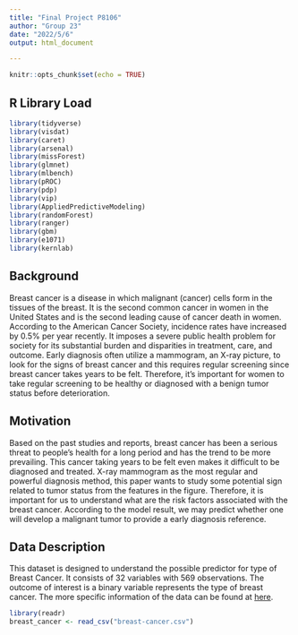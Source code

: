 ```yaml
---
title: "Final Project P8106"
author: "Group 23"
date: "2022/5/6"
output: html_document

---
```


```r
knitr::opts_chunk$set(echo = TRUE)
```

## R Library Load
```r
library(tidyverse)
library(visdat)
library(caret)
library(arsenal)
library(missForest)
library(glmnet)
library(mlbench)
library(pROC)
library(pdp)
library(vip)
library(AppliedPredictiveModeling)
library(randomForest)
library(ranger)
library(gbm)
library(e1071)
library(kernlab)
```

## Background
Breast cancer is a disease in which malignant (cancer) cells form in the tissues of the breast. It is the second common cancer in women in the United States and is the second leading cause of cancer death in women. According to the American Cancer Society, incidence rates have increased by 0.5% per year recently. It imposes a severe public health problem for society for its substantial burden and disparities in treatment, care, and outcome. Early diagnosis often utilize a mammogram, an X-ray picture, to look for the signs of breast cancer and this requires regular screening since breast cancer takes years to be felt. Therefore, it’s important for women to take regular screening to be healthy or diagnosed with a benign tumor status before deterioration. 

## Motivation
Based on the past studies and reports, breast cancer has been a serious threat to people’s health for a long period and has the trend to be more prevailing. This cancer taking years to be felt even makes it difficult to be diagnosed and treated. X-ray mammogram as the most regular and powerful diagnosis method, this paper wants to study some potential sign related to tumor status from the features in the figure. Therefore, it is important for us to understand what are the risk factors associated with the breast cancer. According to the model result, we may predict whether one will develop a malignant tumor to provide a early diagnosis reference.

## Data Description
This dataset is designed to understand the possible predictor for type of Breast Cancer. It consists of 32 variables with 569 observations. The outcome of interest is a binary variable represents the type of breast cancer. The more specific information of the data can be found at [here](https://www.kaggle.com/datasets/yasserh/breast-cancer-dataset?resource=download).
```r
library(readr)
breast_cancer <- read_csv("breast-cancer.csv")
```






